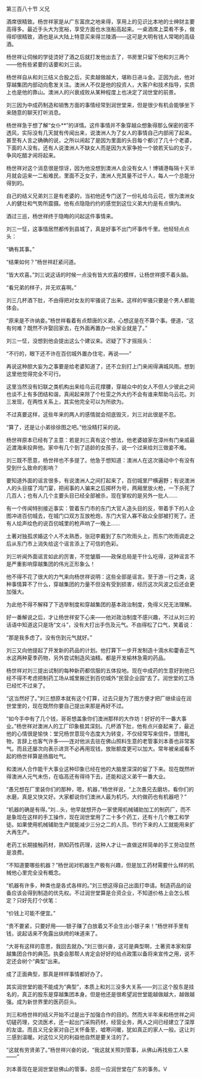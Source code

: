 

第三百八十节 义兄

酒席很精致。杨世祥家是从广东富庶之地来得，享用上的见识比本地的士绅财主要高得多。最近手头大为宽裕，享受方面也水涨船高起来。一桌酒席上菜肴不多，做得却很精致，酒也是从大陆上特意买来得兰陵酒――这可是大明有钱人常喝的高级酒。

杨世祥让伺候的学徒烫好了酒之后就打发他出去了，书房里只留下他和刘三两个――他有些紧要的话要和刘三谈。

杨世祥自从和刘三结义合股之后，买卖越做越大，堪称日进斗金。正因为此，他对穿越集团内部动向愈发关注。澳洲人不仅是他的投资人，大客户和技术指导，实质上也是他的靠山。澳洲人的兴衰成败从某种程度上也决定了润世堂的前景。

刘三因为中成药制造和销售方面的事情经常到润世堂来，但是很少有机会能够坐下来随意的聊天打听消息。

杨世祥急于想了解“女仆**”的详情。这件事情并不象穿越众想象得那么保密的密不透风，实际没有几天就有传闻出来，说澳洲人为了女人的事情自己内部闹了起来。甚至有人言之确确的说，之所以闹起了是因为里面的头目每个都讨了几十个老婆，下面的人没有。还有人说澳洲人不缺女人而是因为大家争抢一个貌若天仙的女子，争风吃醋才闹将起来。

杨世祥对这个消息很是惊讶，因为他没想到澳洲人会没有女人！博铺港每隔十天半月就会运来一二船难民，里面不乏女子，澳洲人充其量不过千人，每人一个总能分得到的。

自己的结义兄弟刘三是有老婆的，当初他还专门送了一份礼给乌云花，很为澳洲女人的健壮和气势所震摄。他有点隐隐约约的感觉到这位义弟大约是有点惧内。

酒过三巡，杨世祥终于隐晦的问起这件事情来。

刘三一怔，这事情居然都传到县城了，真是好事不出门坏事传千里。他轻轻点点头：

“确有其事。”

“结果如何？”杨世祥赶紧问道。

“皆大欢喜。”刘三说这话的时候一点没有皆大欢喜的模样，让杨世祥摸不着头脑。

“看兄弟的样子，并无欢喜啊。”

刘三几杯酒下肚，不由得把对女友的牢骚说了出来。这样的牢骚只要是个男人都能体会。

“原来是不许纳妾。”杨世祥看着有点颓唐的义弟，心想这是在不算个事。便道，“这有何难？既然不许娶回家去，在外面再置办一处家业就是了。”

刘三一怔，没想到他会提出这么个建议来。迟疑了下才摇摇头：

“不行的，眼下还不许在百仞城外置办住宅，再说――”

再说这种胆大妄为之事要是给老婆知道了，还不立刻打上门来闹得满城风雨。想到这里他觉得完全不可行。

这里当然没有妇联之类机构出来给乌云花撑腰，穿越众中的女人不但人少彼此之间也谈不上有多团结和谐，真闹起来除了个杜雯之外大约不会有谁来帮助乌云花。刘三发现，在两性关系上，其实他完全可以为所欲为。

不过真要这样，这些年来的两人的感情就会彻底毁灭，刘三对此很是不忍。

“算了，还是让小弟徐徐图之吧。”他没精打采的说。

杨世祥原本已经有了主意：若是刘三真有这个想法，他老婆娘家在漳州有门亲戚最近渡海来投奔他。家中有几个到了适龄的女孩子，说一个过来给刘三做妾不难。

刘三既不愿意，杨世祥也不多提了。他急于想知道：澳洲人在这次骚动中个有没有受到什么致命的影响？

要知道外面的谣言很多，有说澳洲人之间打起来了，百仞城里尸横遍野；有说澳洲人的头目摆了鸿门宴，把闹事的人骗来之后掷杯为号，两厢里放火枪，一下杀死了几百人；也有人几个主要头目已经全部被杀，现在掌权的是另外一批人……

有一个传闻特别接近事实：管着东门市的东门大官人造头目的反，带着手下的人企图冲进百仞城去，在城门口双方互放枪炮，东门大官人寡不敌众全部被打死了。还有人绘声绘色的说百仞城里的枪声响了一晚上……

土著对独孤求婚这个人不太熟悉，张冠李戴到了东门吹雨头上，而东门吹雨调走之后从东门市上消失给这个谣言添上了可信的色彩。

刘三听闻外面谣言如此的厉害，不觉皱眉――政保总局是干什么吃得，这种谣言不是严重影响穿越集团的伟光正形象么！

他不得不花了很大的力气来向杨世祥说明：这些全部是谣言。至于游－行之类，这种事情算不了什么，穿越集团的力量不但没有受到损害，经历这次风波之后还会更加强大。

为此他不得不解释了下选举制度和穿越集团的基本政治制度，免得义兄无法理解。

好一番解说之后，才让杨世祥安下心来――他对政治制度不感兴趣，不过从刘三的话语中知道这只是场“文斗”，没有大打出手伤及元气。不由得松了口气，笑着说：

“那是我多虑了。没有伤到元气就好。”

刘三又向他提起了开发新的药品的计划。他打算下一步开发制造十滴水和藿香正气水这两种夏季药物，另外尝试制造风油精。都是开发榆林急需的药品。

杨世祥对刘三提出试制的每种新药都信服的五体投地。现在中成药的生意好到他已经不得不考虑把制药工场从城里搬迁到百仞城外“民营企业园”去了。润世堂的工场已经忙不过来了。

“这当然好了。”刘三想原本就有这个打算，过去只是为了图方便才把厂继续设在润世堂里的，现在既然你要自己提出来那是再好不过。

“如今手中有了几个钱，哥哥想盖象你们澳洲那样的大作坊！好好的干一番大事业。”杨世祥对澳洲人的工厂印象极其深刻。几杯酒下肚，他有点兴奋起来了，最近他的心情很是愉快：堂兄杨世意现今态度大为转变，不仅经常写来信件，馈赠礼物，言辞上也客气许多――连对他派去驻在佛山照料生意的老管事刘本善也非常客气。而且还屡次向表示进货不必再用现钱，放账额度更可以加大。常年被亲戚看不起的杨世祥算是扬眉吐气。

和澳洲人合作能干大事业这种印象已经在他的大脑里深深的留了下来。现在既然听得澳洲人元气未伤，在临高还有得待下去，还能和这义弟干一番大业。

“愚兄想在厂里装你们的那种，嗯，机器，”杨世祥说，“上次愚兄去磨坊，看你们的水磨，真是又快又好。大家都说你们澳洲人最为机巧，大约做药也有机器吧？”

“机器的确是有得。”刘…头，他早就想开办一家使用机械辅助加工的制药厂，而不是象现在这样的手工操作，现在润世堂用了二十多个药工，还有十几个散工和学徒。如果使用机械辅助生产就能减少三分之二的人员。节约下来的人工就能用来扩大再生产。

老药工长期接触药材，熟知药性药理，这种人才让一直做这样简单的手工劳动显然是浪费。

“不知道要哪些机器？”杨世润对机器生产极有兴趣，但是加工药材需要什么样的机械他心里完全没有概念。

“机器有许多，种类也是各式各样的。”刘三想这得自己出面打申请。制造药品的设备应该会得到制造的优先权。不过润世堂算是合资企业，不知道价格上会怎么核定？只好先打个伏笔：

“价钱上可能不便宜。”

“贵不要紧，只要好用――银子赚了白放着又不会生出小银子来！”杨世祥手里有钱，说起话来不免露出纨绔的味道来了。

“大哥有这样的意思，我回去就办。”刘三很兴奋，这可是典型啊，土著资本家和穿越集团合作的典范。执委会那帮人肯定会好好的给点政策以备将来宣传之用，说不定还会树个“典型”出来。

成了正面典型，那真是样样事情都好办了。

其实润世堂的能不能成为“典型”，本质上和刘三没多大关系――刘三这个股东是挂名的，真正的股东是穿越集团本身。但是他还是很希望润世堂能越做越大，越做越强。成为新世界里的医药巨头。

刘三和杨世祥的结义开始不过是出于加强合作的目的。然而大半年来和杨世祥之间切磋药理，交流医术，还一起出门采购药材，经营业务，两人之间已经建立了深厚的友谊。而且义兄全家对自己关怀备至，嘘寒问暖，犹如真正的家人一般。这让刘三感到温暖。对这位义兄的利益他自然是要关注的了。

“这就有劳贤弟了。”杨世祥兴奋的说，“我这就关照刘管事，从佛山再找些工人来――”

刘本善现在是润世堂驻佛山的管事，总揽一应润世堂在广东的事务。V

